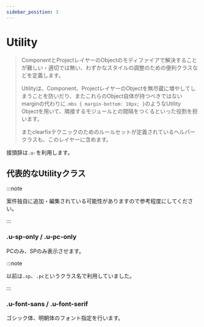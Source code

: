 ```yaml
---
sidebar_position: 3
---
```


# Utility

> ComponentとProjectレイヤーのObjectのモディファイアで解決することが難しい・適切では無い、わずかなスタイルの調整のための便利クラスなどを定義します。
>
> Utilityは、Component、ProjectレイヤーのObjectを無尽蔵に増やしてしまうことを防いだり、またこれらのObject自体が持つべきではないmarginの代わりに`.mbs { margin-bottom: 10px; }`のようなUtility Objectを用いて、隣接するモジュールとの間隔をつくるといった役割を担います。
>
> またclearfixテクニックのためのルールセットが定義されているヘルパークラスも、このレイヤーに含めます。

接頭辞は`.u-`を利用します。

## 代表的なUtilityクラス

:::note

案件独自に追加・編集されている可能性がありますので参考程度にしてください。

:::

### .u-sp-only / .u-pc-only

PCのみ、SPのみ表示させます。

:::note

以前は`.sp`、`.pc`というクラス名で利用していました。

:::

### .u-font-sans / .u-font-serif

ゴシック体、明朝体のフォント指定を行います。
